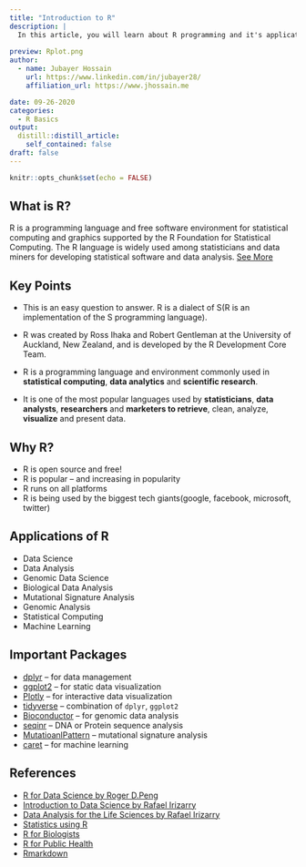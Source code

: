 ```yaml
---
title: "Introduction to R"
description: |
  In this article, you will learn about R programming and it's application in the field of statistics, data analytics, data science and research.
  
preview: Rplot.png
author:
  - name: Jubayer Hossain
    url: https://www.linkedin.com/in/jubayer28/
    affiliation_url: https://www.jhossain.me

date: 09-26-2020
categories:
  - R Basics
output:
  distill::distill_article:
    self_contained: false
draft: false
---
```


```r
knitr::opts_chunk$set(echo = FALSE)
```

## What is R?
R is a programming language and free software environment for statistical computing and
graphics supported by the R Foundation for Statistical Computing. The R language is widely
used among statisticians and data miners for developing statistical software and data analysis.  [See More](https://en.wikipedia.org/wiki/R_(programming_language))

## Key Points 
- This is an easy question to answer. R is a dialect of S(R is an
implementation of the S programming language).
- R was created by Ross Ihaka and Robert Gentleman at the University of Auckland, New
Zealand, and is developed by the R Development Core Team.

- R is a programming language and environment commonly used in **statistical computing**, **data analytics** and **scientific research**.
- It is one of the most popular languages used by **statisticians**, **data analysts**, **researchers** and **marketers to retrieve**, clean, analyze, **visualize** and present data.

## Why R?
- R is open source and free!
- R is popular – and increasing in popularity
- R runs on all platforms
- R is being used by the biggest tech giants(google, facebook, microsoft, twitter)

## Applications of R
- Data Science
- Data Analysis
- Genomic Data Science
- Biological Data Analysis
- Mutational Signature Analysis
- Genomic Analysis
- Statistical Computing
- Machine Learning

## Important Packages 
- [dplyr](https://dplyr.tidyverse.org/) -- for data management 
- [ggplot2](https://ggplot2.tidyverse.org/) -- for static data visualization
- [Plotly](https://plotly.com/r/) -- for interactive data visualization
- [tidyverse](https://www.tidyverse.org/) -- combination of `dplyr`, `ggplot2` 
- [Bioconductor](https://www.bioconductor.org/) -- for genomic data analysis
- [seqinr](https://cran.r-project.org/web/packages/seqinr/index.html) -- DNA or Protein sequence analysis 
- [MutatioanlPattern](https://bioconductor.org/packages/release/bioc/html/MutationalPatterns.html) -- mutational signature analysis 
- [caret](https://topepo.github.io/caret/) -- for machine learning

## References
* [R for Data Science by Roger D.Peng ](https://bookdown.org/rdpeng/rprogdatascience/)
* [Introduction to Data Science by Rafael Irizarry](https://rafalab.github.io/dsbook/)
* [Data Analysis for the Life Sciences by Rafael Irizarry](https://rafalab.github.io/pagesharvardx.html)
* [Statistics using R](#)
* [R for Biologists](R for Biologists)
* [R for Public Health](http://rforpublichealth.blogspot.com/)
* [Rmarkdown](https://rmarkdown.rstudio.com/) 
